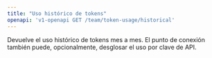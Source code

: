 ```yaml
---
title: "Uso histórico de tokens"
openapi: 'v1-openapi GET /team/token-usage/historical'
---
```


Devuelve el uso histórico de tokens mes a mes. El punto de conexión también puede, opcionalmente, desglosar el uso por clave de API.